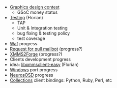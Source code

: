* [[Proposed Graphic Competition|Graphics design contest]]
** GSoC money status
* [[Testing]] (Florian)
** TAP
** Unit & Integration testing
** bug fixing & testing policy
** test coverage
* [[Waf]] progress
* [[Request for pull mailbot]] (progress?)
* [[XMMS2Forge]] (progress?)
* Clients development progress
* idea: [[libxmmsclient-easy]] (Florian)
* [[Windows]] port progress
* [[NeurosOSD]] progress
* [[Collections]] client bindings: Python, Ruby, Perl, etc
